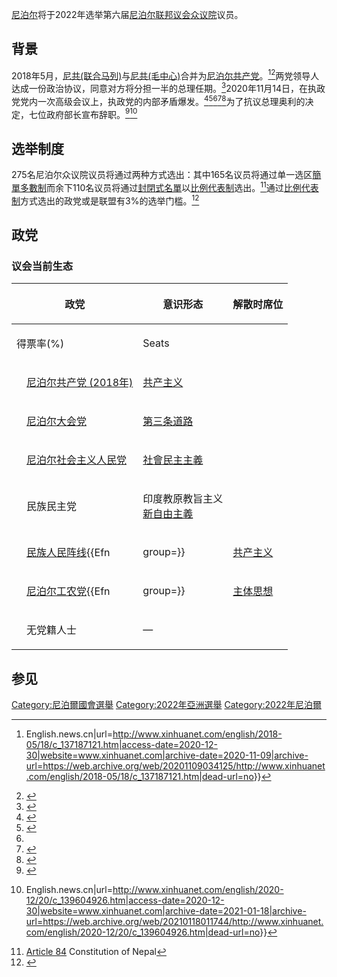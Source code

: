 {{Update|time=2021-06-22T05:17:31+00:00}}
{{Infobox election
| election_name = 2022年尼泊尔大选
| country = 尼泊尔
| type = parliamentary
| ongoing = yes
| previous_election = 2017年尼泊尔立法选举
| previous_year = 2017
| previous_mps = 
| next_election = 2026年尼泊尔大选
| next_year = 2026
| seats_for_election = 所有275名[[眾議院_(尼泊爾)|众议院]]议员
| majority_seats = 138
| election_date = 2022年
| registered = 
| turnout = 
| map_image = ConstituencyMapofNepal.svg
| map_size = 
| map_caption = 尼泊尔众议院选区图
| image1 = [[File:KP_Oli.jpg|150x150px]]
| party1 = [[尼泊尔共产党（联合马列）|尼泊尔共产党（联合马列）]]
| leader1 = [[卡德加·普拉萨德·夏尔马·奥利|卡德加·普拉萨德·夏尔马·奥利]]
| leader_since1 = 2014年7月
| leaders_seat1 = ''待定''
| seats1 = 
| last_election1 = 121, 33.25%
| seats_before1 = 121
| seats_needed1 = {{increase}}17
| seat_change1 = 
| popular_vote1 = 
| percentage1 =
| swing1 =
| image2 = [[File:Sher_bahadur.jpg|150x150px]]
| party2 = [[尼泊尔大会党|尼泊尔大会党]]
| leader2 = [[謝爾·巴哈杜爾·德烏帕|謝爾·巴哈杜爾·德烏帕]]
| leader_since2 = 2016年3月7日
| leaders_seat2 = ''待定''
| seats2 = 
| last_election2 = 63, 32.78%
| seats_before2 = 63
| seats_needed2 = {{increase}}75
| seat_change2 = 
| popular_vote2 = 
| percentage2 =
| swing2 =
| image3 = [[File:Prachanda_2009.jpg|150x150px]]
| party3 = [[尼泊尔共产党（毛主义中心）|尼泊尔共产党（毛主义中心）]]
| leader3 = [[普什帕·卡迈勒·达哈尔|普什帕·卡迈勒·达哈尔]]
| leader_since3 = 1999年5月
| leaders_seat3 = ''待定''
| seats3 = 
| last_election3 = 53, 13.66%
| seats_before3 = 49
| seats_needed3 = {{increase}}89
| seat_change3 = 
| popular_vote3 = 
| percentage3 =
| swing3 =
| image4 = [[File:Upendra_Yadav_at_Rajbiraj_(cropped).jpg|150x150px]]
| party4 = [[尼泊尔社会主义人民党|尼泊尔社会主义人民党]]
| leader4 = 马汉塔·塔库尔<br/>乌彭德拉·亚达夫
| leader_since4 = 2020年6月8日
| leaders_seat4 = ''待定''
| seats4 = 
| last_election4 = ''新政党''
| seats_before4 = 34
| seats_needed4 = {{increase}}104
| seat_change4 = 
| popular_vote4 = 
| percentage4 =
| swing4 =
| title = [[尼泊尔政府首脑列表|联邦总理]]
| before_election = [[謝爾·巴哈杜爾·德烏帕|謝爾·巴哈杜爾·德烏帕]]
| before_party = [[尼泊尔大会党|尼泊尔大会党]]
| after_election = 
| after_party = 
}}

[[尼泊尔|尼泊尔]]将于2022年选举第六届[[尼泊尔联邦议会|尼泊尔联邦议会]][[眾議院_(尼泊爾)|众议院]]议员。

== 背景 ==
2018年5月，[[尼泊尔共产党（联合马列）|尼共(联合马列)]]与[[尼泊尔共产党（毛主义中心）|尼共(毛中心)]]合并为[[尼泊尔共产党_(2018年)|尼泊尔共产党]]。<ref>{{Cite web|title=尼泊尔的两个主要政党合并组成尼泊尔共产党 - Xinhua {{!}} English.news.cn|url=http://www.xinhuanet.com/english/2018-05/18/c_137187121.htm|access-date=2020-12-30|website=www.xinhuanet.com|archive-date=2020-11-09|archive-url=https://web.archive.org/web/20201109034125/http://www.xinhuanet.com/english/2018-05/18/c_137187121.htm|dead-url=no}}</ref><ref>{{Cite web|title=两大共产党合并获得政府批准，新政党正式成立|url=http://myrepublica.nagariknetwork.com/news/41883/|access-date=2020-12-30|website=我的共和国|language=en|archive-date=2020-09-23|archive-url=https://web.archive.org/web/20200923070530/https://myrepublica.nagariknetwork.com/news/41883/|dead-url=no}}</ref>两党领导人达成一份政治协议，同意对方将分担一半的总理任期。<ref>{{cite web |last1=Subedi |first1=Binu |title=नेकपा विवाद : घुमीफिरी मंसिर ४ |url=https://ekantipur.com/news/2020/08/24/159823166942739789.html |website=Ekantipur |publisher=Kailash Sirohiya |access-date=2020年12月31日 |archive-date=2020年10月17日 |archive-url=https://web.archive.org/web/20201017070424/https://ekantipur.com/news/2020/08/24/159823166942739789.html |dead-url=no }}</ref>2020年11月14日，在执政党党内一次高级会议上，执政党的内部矛盾爆发。<ref>{{Cite web|title=在高级会议上，达哈尔要求奥利牺牲自己以挽救党和共和国|url=https://kathmandupost.com/politics/2020/11/14/at-secretariat-meet-dahal-asks-oli-to-sacrifice-for-saving-party-and-republic|access-date=2020-12-30|website=kathmandupost.com|language=en|archive-date=2020-11-28|archive-url=https://web.archive.org/web/20201128010802/https://kathmandupost.com/politics/2020/11/14/at-secretariat-meet-dahal-asks-oli-to-sacrifice-for-saving-party-and-republic|dead-url=no}}</ref><ref>{{Cite web|title=奥利在回应达哈尔的指控进行反击措施|url=https://kathmandupost.com/politics/2020/11/29/oli-goes-on-the-offensive-as-he-responds-to-dahal-s-allegations|access-date=2020-12-30|website=kathmandupost.com|language=en|archive-date=2020-12-12|archive-url=https://web.archive.org/web/20201212152511/https://kathmandupost.com/politics/2020/11/29/oli-goes-on-the-offensive-as-he-responds-to-dahal-s-allegations|dead-url=no}}</ref><ref name=":0" /><ref>{{Cite web|title=国会秘书处表示，众议院解散决定后，启动对奥利的不信任议案|url=https://kathmandupost.com/national/2020/12/23/parliament-secretariat-says-no-confidence-motion-against-oli-was-registered-after-house-dissolution-decision|access-date=2020-12-30|website=kathmandupost.com|language=en|archive-date=2021-01-25|archive-url=https://web.archive.org/web/20210125175355/https://kathmandupost.com/national/2020/12/23/parliament-secretariat-says-no-confidence-motion-against-oli-was-registered-after-house-dissolution-decision|dead-url=no}}</ref><ref>{{Cite web|last=Setopati|first=Setopati|title=准备进行对我的不信任动议：奥利议员|url=https://en.setopati.com/political/154669/|access-date=2020-12-30|website=Setopati|archive-date=2021-01-08|archive-url=https://web.archive.org/web/20210108031655/https://en.setopati.com/political/154669/|dead-url=no}}</ref>为了抗议总理奥利的决定，七位政府部长宣布辞职。<ref>{{Cite web|title=来自共产党内的七位部长辞职|url=https://kathmandupost.com/politics/2020/12/20/seven-ministers-all-from-the-dahal-nepal-faction-in-ruling-party-resign-1608463576|access-date=2020-12-30|website=kathmandupost.com|language=en|archive-date=2021-01-26|archive-url=https://web.archive.org/web/20210126144909/https://kathmandupost.com/politics/2020/12/20/seven-ministers-all-from-the-dahal-nepal-faction-in-ruling-party-resign-1608463576|dead-url=no}}</ref><ref>{{Cite web|title=7名尼泊尔部长因议会解散而辞职 - Xinhua {{!}} English.news.cn|url=http://www.xinhuanet.com/english/2020-12/20/c_139604926.htm|access-date=2020-12-30|website=www.xinhuanet.com|archive-date=2021-01-18|archive-url=https://web.archive.org/web/20210118011744/http://www.xinhuanet.com/english/2020-12/20/c_139604926.htm|dead-url=no}}</ref>

==选举制度==
275名尼泊尔众议院议员将通过两种方式选出：其中165名议员将通过单一选区[[領先者當選|簡單多數制]]而余下110名议员将通过[[封閉式名單|封閉式名單]]以[[比例代表制|比例代表制]]选出。<ref>[http://www.wipo.int/edocs/lexdocs/laws/en/np/np029en.pdf Article 84] {{Wayback|url=http://www.wipo.int/edocs/lexdocs/laws/en/np/np029en.pdf |date=20171117200359 }} Constitution of Nepal</ref>通过[[比例代表制|比例代表制]]方式选出的政党或是联盟有3%的选举门槛。<ref>{{cite news|last1=Kafle|first1=Narayn|title=स‌ंसद्  र प्रदेशको निर्वाचन विधेयक पारित|url=http://gorkhapatraonline.com/epaper/showimage?img=uploads/epaper/2017-09-05/d5dc862970aa8746d2409f4855e61ae7.jpg|accessdate=6 September 2017|work=Gorkhapatra|publisher=Gorkhapatra Sansthan|date=5 September 2017|archive-date=2017-09-06|archive-url=https://web.archive.org/web/20170906223902/http://gorkhapatraonline.com/epaper/showimage?img=uploads%2Fepaper%2F2017-09-05%2Fd5dc862970aa8746d2409f4855e61ae7.jpg|dead-url=no}}</ref>

== 政党 ==
===议会当前生态===
{| class="wikitable"
! colspan="2" rowspan="2" |政党
! rowspan="2" |意识形态
! rowspan="2" |解散时席位
! colspan="3" |2017年选举
|-
! colspan="2" |得票率(%)
!Seats
|-
| rowspan="2" bgcolor="#DD232C" |
| rowspan="2" |[[尼泊尔共产党_(2018年)|尼泊尔共产党 (2018年)]]
| rowspan="2" |[[共产主义|共产主义]]
| rowspan="2" |{{Composition bar|174|275|#DD232C}}
|[[尼泊尔共产党（联合马列）|尼泊尔共产党（联合马列）]]
|33.25
|{{Composition bar|121|275|#dd232c}}
|-
|[[尼泊尔共产党（毛主义中心）|尼共(毛中心)]]
|13.66
|{{Composition bar|53|275|#8B0000}}
|-
| bgcolor="green" |
|[[尼泊尔大会党|尼泊尔大会党]]
|[[第三条道路|第三条道路]]
|{{Composition bar|63|275|green}}
| colspan="2" align=right|32.78
|{{Composition bar|63|275|green}}
|-
| rowspan="3" bgcolor="pink" |
| rowspan="3" |[[尼泊尔社会主义人民党|尼泊尔社会主义人民党]]
| rowspan="3" |[[社會民主主義|社會民主主義]]
| rowspan="3" |{{Composition bar|34|275|pink}}
|民族人民党
|4.95
|{{Composition bar|17|275|#FFb300}}
|-
|联邦社会主义论坛
|4.93
|{{Composition bar|16|275|pink}}
|-
|新力量党
|0.86
|{{Composition bar|1|275|crimson}}
|-
| rowspan="3" bgcolor="gold" |
| rowspan="3" |民族民主党{{Efn|因未超过政党门槛议员表示自己为无党籍身份|name=IND|group=}}
| rowspan="3" |印度教原教旨主义<br />[[新自由主義|新自由主義]]
| rowspan="3" |{{Composition bar|1|275|gold}}
|民族民主党
|2.06
|{{Composition bar|1|275|gold}}
|-
|民族民主党(联合)
|0.93
|{{Composition bar|0|275|steelblue}}
|-
|民族民主党(民族)
|0.30
|{{Composition bar|0|275|royalblue}}
|-
| bgcolor="firebrick" |
|[[民族人民阵线|民族人民阵线]]{{Efn||name=IND|group=}}
|[[共产主义|共产主义]]
|{{Composition bar|1|275|firebrick}}
| colspan="2" align=right|0.65
|{{Composition bar|1|275|firebrick}}
|-
| bgcolor="#ff8080" |
|[[尼泊尔工农党|尼泊尔工农党]]{{Efn||name=IND|group=}}
|[[主体思想|主体思想]]
|{{Composition bar|1|275|#ff8080}}
| colspan="2" align=right |0.59
|{{Composition bar|1|275|#ff8080}}
|-
| bgcolor="#DDDDDD" |
|无党籍人士{{Efn|加入尼泊尔共产党党团而其议会身份实为无党籍|name=|group=}}
|—
|{{Composition bar|1|275|#DDDDDD}}
| colspan="2" align=right|—
|{{Composition bar|1|275|#DDDDDD}}
|}
{{Notelist}}

==参见==
{{reflist}}

{{尼泊爾選舉}}
[[Category:尼泊爾國會選舉|Category:尼泊爾國會選舉]]
[[Category:2022年亞洲選舉|Category:2022年亞洲選舉]]
[[Category:2022年尼泊爾|Category:2022年尼泊爾]]